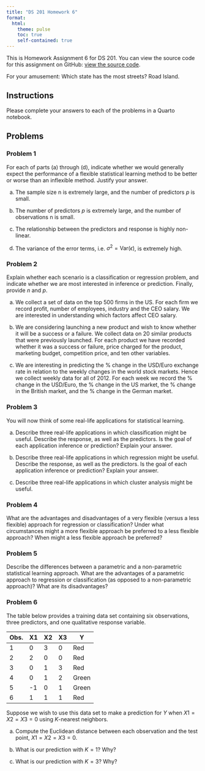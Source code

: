 ```yaml
---
title: "DS 201 Homework 6"
format: 
  html:
    theme: pulse 
    toc: true 
    self-contained: true
---
```


This is Homework Assignment 6 for DS 201. You can view the source code for this assignment on GitHub: [view the source code](https://github.com/jmgraham30/ds_201_assignments/blob/main/homework_06/index.qmd).

For your amusement: Which state has the most streets? Road Island.  


## Instructions

Please complete your answers to each of the problems in a Quarto notebook. 

## Problems

### Problem 1

For each of parts (a) through (d), indicate whether we would generally expect the performance of a flexible statistical learning method to be better or worse than an inflexible method. Justify your answer.

(a) The sample size n is extremely large, and the number of predictors $p$ is small.

(b) The number of predictors $p$ is extremely large, and the number of observations n is small.

(c) The relationship between the predictors and response is highly non-linear.


(d) The variance of the error terms, i.e. $σ^2 = \text{Var}(\epsilon)$, is extremely high.


### Problem 2

Explain whether each scenario is a classification or regression problem, and indicate whether we are most interested in inference or prediction. Finally, provide $n$ and $p$.

(a) We collect a set of data on the top 500 firms in the US. For each firm we record profit, number of employees, industry and the CEO salary. We are interested in understanding which factors affect CEO salary.

(b) We are considering launching a new product and wish to know whether it will be a success or a failure. We collect data on 20 similar products that were previously launched. For each product we have recorded whether it was a success or failure, price charged for the product, marketing budget, competition price, and ten other variables.

(c) We are interesting in predicting the % change in the USD/Euro exchange rate in relation to the weekly changes in the world stock markets. Hence we collect weekly data for all of 2012. For each week we record the % change in the USD/Euro, the % change in the US market, the % change in the British market, and the % change in the German market.

### Problem 3

You will now think of some real-life applications for statistical learning.

(a) Describe three real-life applications in which classification might be useful. Describe the response, as well as the predictors. Is the goal of each application inference or prediction? Explain your answer.

(b) Describe three real-life applications in which regression might be useful. Describe the response, as well as the predictors. Is the goal of each application inference or prediction? Explain your answer.

(c) Describe three real-life applications in which cluster analysis might be useful.

### Problem 4

What are the advantages and disadvantages of a very flexible (versus a less flexible) approach for regression or classification? Under what circumstances might a more flexible approach be preferred to a less flexible approach? When might a less flexible approach be preferred?

### Problem 5

Describe the differences between a parametric and a non-parametric statistical learning approach. What are the advantages of a parametric approach to regression or classification (as opposed to a non-parametric approach)? What are its disadvantages?

### Problem 6

The table below provides a training data set containing six observations, three predictors, and one qualitative response variable.

| Obs. | X1 | X2 | X3 | Y |
|------|----|----|----|---|
| 1    | 0  | 3  | 0  | Red |
| 2    | 2  | 0  | 0  | Red |
| 3    | 0  | 1  | 3  | Red |
| 4    | 0  | 1  | 2  | Green |
| 5    | -1 | 0  | 1  | Green |
| 6    | 1  | 1  | 1  | Red |

Suppose we wish to use this data set to make a prediction for $Y$ when $X1 = X2 = X3 = 0$ using $K$-nearest neighbors.

(a) Compute the Euclidean distance between each observation and the test point, $X1 = X2 = X3 = 0$.

(b) What is our prediction with $K = 1$? Why?

(c) What is our prediction with $K = 3$? Why?




